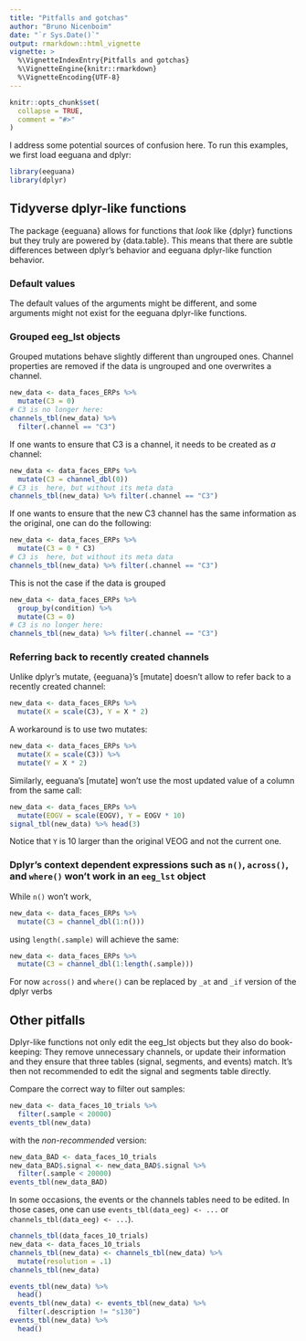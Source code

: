 ```yaml
---
title: "Pitfalls and gotchas"
author: "Bruno Nicenboim"
date: "`r Sys.Date()`"
output: rmarkdown::html_vignette
vignette: >
  %\VignetteIndexEntry{Pitfalls and gotchas}
  %\VignetteEngine{knitr::rmarkdown}
  %\VignetteEncoding{UTF-8}
---
```


```r
knitr::opts_chunk$set(
  collapse = TRUE,
  comment = "#>"
)
```

I address some potential sources of confusion here. To run this examples, we first load eeguana and dplyr:

```r
library(eeguana)
library(dplyr)
```

## Tidyverse dplyr-like functions

The package {eeguana} allows for functions that *look* like {dplyr} functions but they truly are powered by {data.table}. This means that there are subtle differences between dplyr's behavior and eeguana dplyr-like function behavior.

### Default values

The default values of the arguments might be different, and some arguments might not exist for the eeguana dplyr-like functions.

### Grouped eeg_lst objects

Grouped mutations behave slightly different than ungrouped ones. Channel properties are removed if the data is ungrouped and one overwrites a channel.

```r
new_data <- data_faces_ERPs %>%
  mutate(C3 = 0)
# C3 is no longer here:
channels_tbl(new_data) %>%
  filter(.channel == "C3")
```
If one wants to ensure that C3 is a channel, it needs to be created as *a* channel:

```r
new_data <- data_faces_ERPs %>%
  mutate(C3 = channel_dbl(0))
# C3 is  here, but without its meta data
channels_tbl(new_data) %>% filter(.channel == "C3")
```
If one wants to ensure that the new C3 channel has the same information as the original, one can do the following:

```r
new_data <- data_faces_ERPs %>%
  mutate(C3 = 0 * C3)
# C3 is  here, but without its meta data
channels_tbl(new_data) %>% filter(.channel == "C3")
```

This is not the case if the data is grouped
```r
new_data <- data_faces_ERPs %>%
  group_by(condition) %>%
  mutate(C3 = 0)
# C3 is no longer here:
channels_tbl(new_data) %>% filter(.channel == "C3")
```


### Referring back to recently created channels

Unlike dplyr's mutate, {eeguana}'s [mutate] doesn't allow to refer back to a recently created channel:

```r
new_data <- data_faces_ERPs %>%
  mutate(X = scale(C3), Y = X * 2)
```

A workaround is to use two mutates:

```r
new_data <- data_faces_ERPs %>%
  mutate(X = scale(C3)) %>%
  mutate(Y = X * 2)
```

Similarly, eeguana's [mutate] won't use the most updated value of a column from the same call:

```r
new_data <- data_faces_ERPs %>%
  mutate(EOGV = scale(EOGV), Y = EOGV * 10)
signal_tbl(new_data) %>% head(3)
```
Notice that `Y` is 10 larger than the original VEOG and not the current one.

### Dplyr's context dependent expressions such as `n()`, `across()`, and `where()` won't work in an `eeg_lst` object

While `n()` won't work,

```r
new_data <- data_faces_ERPs %>%
  mutate(C3 = channel_dbl(1:n()))
```
using `length(.sample)` will achieve the same:
```r
new_data <- data_faces_ERPs %>%
  mutate(C3 = channel_dbl(1:length(.sample)))
```

For now `across()` and  `where()` can be replaced by `_at` and `_if` version of the dplyr verbs


## Other pitfalls

Dplyr-like functions not only edit the eeg_lst objects but they also do book-keeping: They remove unnecessary channels, or update their information and they ensure that three tables (signal, segments, and events) match. It's then not recommended to edit the signal and segments table directly. 

Compare the correct way to filter out samples:

```r
new_data <- data_faces_10_trials %>%
  filter(.sample < 20000)
events_tbl(new_data)
```

with the *non-recommended* version:

```r
new_data_BAD <- data_faces_10_trials
new_data_BAD$.signal <- new_data_BAD$.signal %>%
  filter(.sample < 20000)
events_tbl(new_data_BAD)
```

In some occasions, the events or the channels tables need to be edited. In those cases, one can use `events_tbl(data_eeg) <- ...` or `channels_tbl(data_eeg) <- ...`).

```r
channels_tbl(data_faces_10_trials)
new_data <- data_faces_10_trials
channels_tbl(new_data) <- channels_tbl(new_data) %>%
  mutate(resolution = .1)
channels_tbl(new_data)
```

```r
events_tbl(new_data) %>%
  head()
events_tbl(new_data) <- events_tbl(new_data) %>%
  filter(.description != "s130")
events_tbl(new_data) %>%
  head()
```


